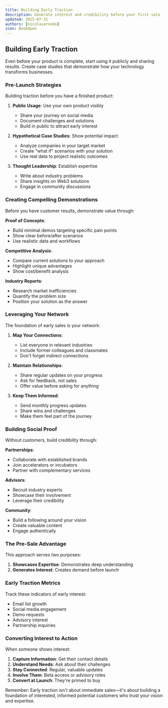 ```yaml
---
title: Building Early Traction
description: Generate interest and credibility before your first sale
updated: 2025-07-31
authors: [nicolasarnedo]
icon: BookOpen
---
```


## Building Early Traction

Even before your product is complete, start using it publicly and sharing results. Create case studies that demonstrate how your technology transforms businesses.

### Pre-Launch Strategies

Building traction before you have a finished product:

1. **Public Usage**: Use your own product visibly
   - Share your journey on social media
   - Document challenges and solutions
   - Build in public to attract early interest

2. **Hypothetical Case Studies**: Show potential impact
   - Analyze companies in your target market
   - Create "what if" scenarios with your solution
   - Use real data to project realistic outcomes

3. **Thought Leadership**: Establish expertise
   - Write about industry problems
   - Share insights on Web3 solutions
   - Engage in community discussions

### Creating Compelling Demonstrations

Before you have customer results, demonstrate value through:

**Proof of Concepts**:
- Build minimal demos targeting specific pain points
- Show clear before/after scenarios
- Use realistic data and workflows

**Competitive Analysis**:
- Compare current solutions to your approach
- Highlight unique advantages
- Show cost/benefit analysis

**Industry Reports**:
- Research market inefficiencies
- Quantify the problem size
- Position your solution as the answer

### Leveraging Your Network

The foundation of early sales is your network:

1. **Map Your Connections**:
   - List everyone in relevant industries
   - Include former colleagues and classmates
   - Don't forget indirect connections

2. **Maintain Relationships**:
   - Share regular updates on your progress
   - Ask for feedback, not sales
   - Offer value before asking for anything

3. **Keep Them Informed**:
   - Send monthly progress updates
   - Share wins and challenges
   - Make them feel part of the journey

### Building Social Proof

Without customers, build credibility through:

**Partnerships**:
- Collaborate with established brands
- Join accelerators or incubators
- Partner with complementary services

**Advisors**:
- Recruit industry experts
- Showcase their involvement
- Leverage their credibility

**Community**:
- Build a following around your vision
- Create valuable content
- Engage authentically

### The Pre-Sale Advantage

This approach serves two purposes:

1. **Showcases Expertise**: Demonstrates deep understanding
2. **Generates Interest**: Creates demand before launch

### Early Traction Metrics

Track these indicators of early interest:

- Email list growth
- Social media engagement
- Demo requests
- Advisory interest
- Partnership inquiries

### Converting Interest to Action

When someone shows interest:

1. **Capture Information**: Get their contact details
2. **Understand Needs**: Ask about their challenges
3. **Stay Connected**: Regular, valuable updates
4. **Involve Them**: Beta access or advisory roles
5. **Convert at Launch**: They're primed to buy

Remember: Early traction isn't about immediate sales—it's about building a foundation of interested, informed potential customers who trust your vision and expertise.
